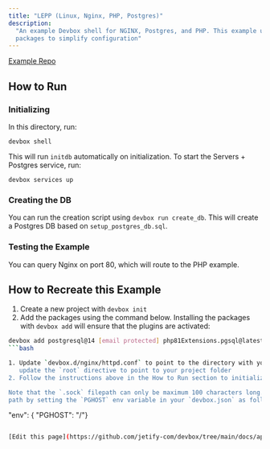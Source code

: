 ```yaml
---
title: "LEPP (Linux, Nginx, PHP, Postgres)"
description:
  "An example Devbox shell for NGINX, Postgres, and PHP. This example uses Devbox Plugins for all 3
  packages to simplify configuration"
---
```


[Example Repo](https://github.com/jetify-com/devbox/tree/main/examples/stacks/lepp-stack)

## How to Run[​](#how-to-run "Direct link to How to Run")

### Initializing[​](#initializing "Direct link to Initializing")

In this directory, run:

`devbox shell`

This will run `initdb` automatically on initialization. To start the Servers + Postgres service,
run:

`devbox services up`

### Creating the DB[​](#creating-the-db "Direct link to Creating the DB")

You can run the creation script using `devbox run create_db`. This will create a Postgres DB based
on `setup_postgres_db.sql`.

### Testing the Example[​](#testing-the-example "Direct link to Testing the Example")

You can query Nginx on port 80, which will route to the PHP example.

## How to Recreate this Example[​](#how-to-recreate-this-example "Direct link to How to Recreate this Example")

1. Create a new project with `devbox init`
2. Add the packages using the command below. Installing the packages with `devbox add` will ensure
   that the plugins are activated:

```bash
devbox add postgresql@14 [email protected] php81Extensions.pgsql@latest [email protected]
```bash

1. Update `devbox.d/nginx/httpd.conf` to point to the directory with your PHP files. You'll need to
   update the `root` directive to point to your project folder
2. Follow the instructions above in the How to Run section to initialize your project.

Note that the `.sock` filepath can only be maximum 100 characters long. You can point to a different
path by setting the `PGHOST` env variable in your `devbox.json` as follows:

```
"env": {    "PGHOST": "/<some-shorter-path>"}
```bash

[Edit this page](https://github.com/jetify-com/devbox/tree/main/docs/app/docs/devbox-examples/stacks/lepp.md)
